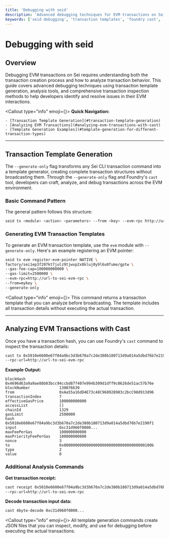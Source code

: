```yaml
---
title: 'Debugging with seid'
description: 'Advanced debugging techniques for EVM transactions on Sei. Learn transaction template generation and analysis using seid and Foundry cast tools.'
keywords: ['seid debugging', 'transaction templates', 'foundry cast', 'evm analysis', 'transaction debugging']
---
```



# Debugging with seid

## Overview

Debugging EVM transactions on Sei requires understanding both the transaction creation process and how to analyze transaction behavior. This guide covers advanced debugging techniques using transaction template generation, analysis tools, and comprehensive transaction inspection methods to help developers identify and resolve issues in their EVM interactions.

<Callout type="info" emoji={<IconInfoCircle className="h-5 w-5 mt-1" />}>
  **Quick Navigation:**

    - [Transaction Template Generation](#transaction-template-generation)
    - [Analyzing EVM Transactions](#analyzing-evm-transactions-with-cast)
    - [Template Generation Examples](#template-generation-for-different-transaction-types)

</Callout>

---

## Transaction Template Generation

The `--generate-only` flag transforms any Sei CLI transaction command into a template generator, creating complete transaction structures without broadcasting them. Through the `--generate-only` flag and Foundry's `cast` tool, developers can craft, analyze, and debug transactions across the EVM environment.

### Basic Command Pattern

The general pattern follows this structure:

```bash copy
seid tx <module> <action> <parameters> --from <key> --evm-rpc http://url-to-sei-evm-rpc --generate-only
```

### Generating EVM Transaction Templates

To generate an EVM transaction template, use the `evm` module with `--generate-only`. Here's an example registering an EVM pointer:

```bash copy
seid tx evm register-evm-pointer NATIVE \
factory/sei1ep3f207kt7julz9tjwxp2x8kluj0y9l6u0fume/gptw \
--gas-fee-cap=100000000000 \
--gas-limit=2500000 \
--evm-rpc=http://url-to-sei-evm-rpc \
--from=mykey \
--generate-only
```

<Callout type="info" emoji={<IconInfoCircle className="h-5 w-5 mt-1" />}>
  This command returns a transaction template that you can analyze before broadcasting. The template includes all transaction details without executing the actual transaction.
</Callout>

---

## Analyzing EVM Transactions with Cast

Once you have a transaction hash, you can use Foundry's `cast` command to inspect the transaction details:

```bash copy
cast tx 0x5010e6600e67f04a9bc3d3b670a7c2de380b180713d9a014a5dbd76b7e2190f1 \
--rpc-url=http://url-to-sei-evm-rpc
```

**Example Output:**

```text copy
blockHash               0x4696d63a9a9ae88b03bcc94ccbd87f407e994b309d1dff9c0626de51ac57b76e
blockNumber             130076639
from                    0xAa55a16dD4E73c48C968928983c2bcC98d913d96
transactionIndex        7
effectiveGasPrice       100000000000
accessList              []
chainId                 1329
gasLimit                2500000
hash                    0x5010e6600e67f04a9bc3d3b670a7c2de380b180713d9a014a5dbd76b7e2190f1
input                   0xc31d960f0000...
maxFeePerGas            100000000000
maxPriorityFeePerGas    100000000000
nonce                   3
to                      0x000000000000000000000000000000000000100b
type                    2
value                   0
```

### Additional Analysis Commands

**Get transaction receipt:**

```bash copy
cast receipt 0x5010e6600e67f04a9bc3d3b670a7c2de380b180713d9a014a5dbd76b7e2190f1 \
--rpc-url=http://url-to-sei-evm-rpc
```

**Decode transaction input data:**

```bash copy
cast 4byte-decode 0xc31d960f0000...
```

<Callout type="info" emoji={<IconInfoCircle className="h-5 w-5 mt-1" />}>
  All template generation commands create JSON files that you can inspect, modify, and use for debugging before executing the actual transactions.
</Callout>
